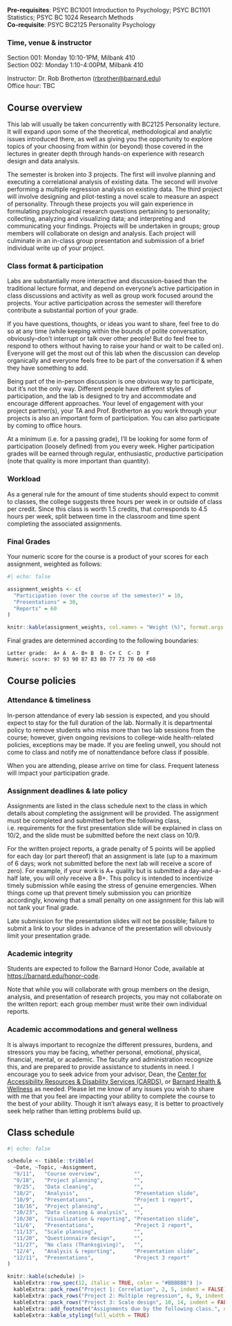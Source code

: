 
__Pre-requisites__: PSYC BC1001 Introduction to Psychology; PSYC BC1101 Statistics; PSYC BC 1024 Research Methods  
__Co-requisite__: PSYC BC2125 Personality Psychology

### Time, venue & instructor

Section 001: Monday 10:10-1PM, Milbank 410       
Section 002: Monday 1:10-4:00PM, Milbank 410


Instructor: Dr. Rob Brotherton (<rbrother@barnard.edu>)       
Office hour: TBC




## Course overview

This lab will usually be taken concurrently with BC2125 Personality lecture. It will expand upon some of the theoretical, methodological and analytic issues introduced there, as well as giving you the opportunity to explore topics of your choosing from within (or beyond) those covered in the lectures in greater depth through hands-on experience with research design and data analysis.


The semester is broken into 3 projects. The first will involve planning and executing a correlational analysis of existing data. The second will involve performing a multiple regression analysis on existing data. The third project will involve designing and pilot-testing a novel scale to measure an aspect of personality. Through these projects you will gain experience in formulating psychological research questions pertaining to personality; collecting, analyzing and visualizing data; and interpreting and communicating your findings. Projects will be undertaken in groups; group members will collaborate on design and analysis. Each project will culminate in an in-class group presentation and submission of a brief individual write up of your project.



### Class format & participation

Labs are substantially more interactive and discussion-based than the traditional lecture format, and depend on everyone’s active participation in class discussions and activity as well as group work focused around the projects. Your active participation across the semester will therefore contribute a substantial portion of your grade. 

If you have questions, thoughts, or ideas you want to share, feel free to do so at any time (while keeping within the bounds of polite conversation, obviously--don't interrupt or talk over other people! But do feel free to respond to others without having to raise your hand or wait to be called on). Everyone will get the most out of this lab when the discussion can develop organically and everyone feels free to be part of the conversation if & when they have something to add.

Being part of the in-person discussion is one obvious way to participate, but it’s not the only way. Different people have different styles of participation, and the lab is designed to try and accommodate and encourage different approaches. Your level of engagement with your project partner(s), your TA and Prof. Brotherton as you work through your projects is also an important form of participation. You can also participate by coming to office hours.

At a minimum (i.e. for a passing grade), I’ll be looking for some form of participation (loosely defined) from you every week. Higher participation grades will be earned through regular, enthusiastic, productive participation (note that quality is more important than quantity).



### Workload

As a general rule for the amount of time students should expect to commit to classes, the college suggests three hours per week in or outside of class per credit. Since this class is worth 1.5 credits, that corresponds to 4.5 hours per week, split between time in the classroom and time spent completing the associated assignments.



### Final Grades

Your numeric score for the course is a product of your scores for each assignment, weighted as follows:

```r
#| echo: false

assignment_weights <- c(
  "Participation (over the course of the semester)" = 10,
  "Presentations" = 30,
  "Reports" = 60
)

knitr::kable(assignment_weights, col.names = "Weight (%)", format.args = )

```


Final grades are determined according to the following boundaries:

    Letter grade:  A+ A  A-	B+ B  B- C+ C  C- D  F
    Numeric score: 97 93 90 87 83 80 77 73 70 60 <60



## Course policies

### Attendance & timeliness

In-person attendance of every lab session is expected, and you should expect to stay for the full duration of the lab. Normally it is departmental policy to remove students who miss more than two lab sessions from the course; however, given ongoing revisions to college-wide health-related policies, exceptions may be made. If you are feeling unwell, you should not come to class and notify me of nonattendance before class if possible.

When you are attending, please arrive on time for class. Frequent lateness will impact your participation grade.


### Assignment deadlines & late policy {#sec-late-policy}

Assignments are listed in the class schedule next to the class in which details about completing the assignment will be provided. The assignment must be completed and submitted before the following class, i.e. requirements for the first presentation slide will be explained in class on 10/2, and the slide must be submitted before the next class on 10/9.

For the written project reports, a grade penalty of 5 points will be applied for each day (or part thereof) that an assignment is late (up to a maximum of 6 days; work not submitted before the next lab will receive a score of zero). For example, if your work is A+ quality but is submitted a day-and-a-half late, you will only receive a B+. This policy is intended to incentivize timely submission while easing the stress of genuine emergencies. When things come up that prevent timely submission you can prioritize accordingly, knowing that a small penalty on one assignment for this lab will not tank your final grade.

Late submission for the presentation slides will not be possible; failure to submit a link to your slides in advance of the presentation will obviously limit your presentation grade.


### Academic integrity

Students are expected to follow the Barnard Honor Code, available at <https://barnard.edu/honor-code>.

Note that while you will collaborate with group members on the design, analysis, and presentation of research projects, you may not collaborate on the written report: each group member must write their own individual reports. 


### Academic accommodations and general wellness

It is always important to recognize the different pressures, burdens, and stressors you may be facing, whether personal, emotional, physical, financial, mental, or academic. The faculty and administration recognize this, and are prepared to provide assistance to students in need. I encourage you to seek advice from your advisor, Dean, the [Center for Accessibility Resources & Disability Services (CARDS)](https://barnard.edu/disability-services), or [Barnard Health & Wellness](https://barnard.edu/health-wellness) as needed. Please let me know of any issues you wish to share with me that you feel are impacting your ability to complete the course to the best of your ability. Though it isn’t always easy, it is better to proactively seek help rather than letting problems build up.



## Class schedule

```r
#| echo: false

schedule <- tibble::tribble(
  ~Date, ~Topic, ~Assignment,
  "9/11",   "Course overview",           "",
  "9/18",   "Project planning",          "",
  "9/25",   "Data cleaning",             "",
  "10/2",   "Analysis",                  "Presentation slide",
  "10/9",   "Presentations",             "Project 1 report",
  "10/16",  "Project planning",          "",
  "10/23",  "Data cleaning & analysis",  "",
  "10/30",  "Visualization & reporting", "Presentation slide",
  "11/6",   "Presentations",             "Project 2 report",
  "11/13",  "Scale planning",            "",
  "11/20",  "Questionnaire design",      "",
  "11/27",  "No class (Thanksgiving)",   "",
  "12/4",   "Analysis & reporting",      "Presentation slide",
  "12/11",  "Presentations",             "Project 3 report"
)

knitr::kable(schedule) |>
  kableExtra::row_spec(12, italic = TRUE, color = "#BBBBBB") |>
  kableExtra::pack_rows("Project 1: Correlation", 2, 5, indent = FALSE) |>
  kableExtra::pack_rows("Project 2: Multiple regression", 6, 9, indent = FALSE) |>
  kableExtra::pack_rows("Project 3: Scale design", 10, 14, indent = FALSE) |>
  kableExtra::add_footnote("Assignments due by the following class.", notation = "symbol") |>
  kableExtra::kable_styling(full_width = TRUE)

```
